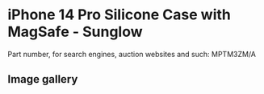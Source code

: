 
# iPhone 14 Pro Silicone Case with MagSafe - Sunglow

Part number, for search engines, auction websites and such: MPTM3ZM/A

## Image gallery

<div style={{ width: '100%', maxWidth: '768px' }}>
<GalleryComponent
    images={[
      {
        original: "/everysource/MPTM3.webp",
        thumbnail: "/everypreview/MPTM3.webp",
      },
      {
        original: "/everysource/MPTM3_AV1.webp",
        thumbnail: "/everypreview/MPTM3_AV1.webp",
      },
      {
        original: "/everysource/MPTM3_AV2.webp",
        thumbnail: "/everypreview/MPTM3_AV2.webp",
      },
      {
        original: "/everysource/MPTM3_AV3.webp",
        thumbnail: "/everypreview/MPTM3_AV3.webp",
      },
      {
        original: "/everysource/MPTM3_AV4.webp",
        thumbnail: "/everypreview/MPTM3_AV4.webp",
      },
      {
        original: "/everysource/MPTM3_AV5.webp",
        thumbnail: "/everypreview/MPTM3_AV5.webp",
      }
    ]}
  />
</div>